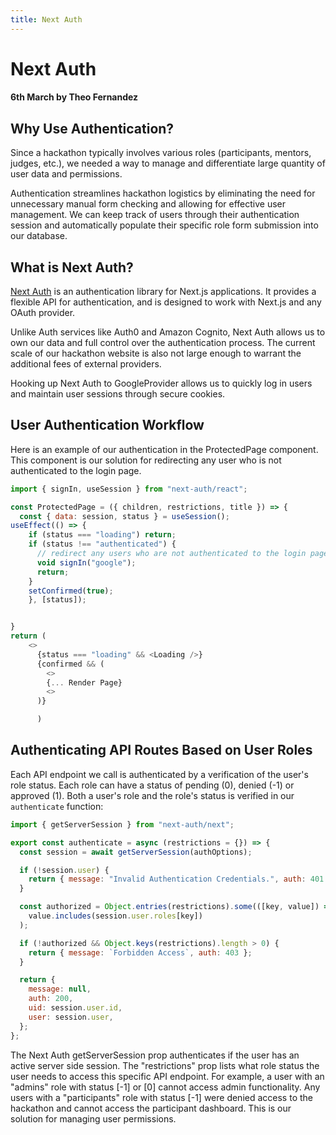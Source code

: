 ```yaml
---
title: Next Auth
---
```


# Next Auth

#### 6th March by Theo Fernandez

## Why Use Authentication?

Since a hackathon typically involves various roles (participants, mentors, judges, etc.), we needed a way to manage and differentiate large quantity of user data and permissions.

Authentication streamlines hackathon logistics by eliminating the need for unnecessary manual form checking and allowing for effective user management. We can keep track of users through their authentication session and automatically populate their specific role form submission into our database.

## What is Next Auth?

[Next Auth](https://next-auth.js.org/) is an authentication library for Next.js applications. It provides a flexible API for authentication, and is designed to work with Next.js and any OAuth provider.

Unlike Auth services like Auth0 and Amazon Cognito, Next Auth allows us to own our data and full control over the authentication process. The current scale of our hackathon website is also not large enough to warrant the additional fees of external providers.

Hooking up Next Auth to GoogleProvider allows us to quickly log in users and maintain user sessions through secure cookies.

## User Authentication Workflow

Here is an example of our authentication in the ProtectedPage component. This component is our solution for redirecting any user who is not authenticated to the login page.

```js title="src/components/dynamic/ProtectedPage.jsx"
import { signIn, useSession } from "next-auth/react";

const ProtectedPage = ({ children, restrictions, title }) => {
  const { data: session, status } = useSession();
useEffect(() => {
    if (status === "loading") return;
    if (status !== "authenticated") {
      // redirect any users who are not authenticated to the login page
      void signIn("google");
      return;
    }
    setConfirmed(true);
	}, [status]);


}
return (
    <>
      {status === "loading" && <Loading />}
      {confirmed && (
        <>
        {... Render Page}
        <>
      )}

      )


```

## Authenticating API Routes Based on User Roles

Each API endpoint we call is authenticated by a verification of the user's role status. Each role can have a status of pending (0), denied (-1) or approved (1). Both a user's role and the role's status is verified in our `authenticate` function:

```js title="src/utils/auth.js"
import { getServerSession } from "next-auth/next";

export const authenticate = async (restrictions = {}) => {
  const session = await getServerSession(authOptions);

  if (!session.user) {
    return { message: "Invalid Authentication Credentials.", auth: 401 };
  }

  const authorized = Object.entries(restrictions).some(([key, value]) =>
    value.includes(session.user.roles[key])
  );

  if (!authorized && Object.keys(restrictions).length > 0) {
    return { message: `Forbidden Access`, auth: 403 };
  }

  return {
    message: null,
    auth: 200,
    uid: session.user.id,
    user: session.user,
  };
};
```

The Next Auth getServerSession prop authenticates if the user has an active server side session. The "restrictions" prop lists what role status the user needs to access this specific API endpoint. For example, a user with an "admins" role with status [-1] or [0] cannot access admin functionality. Any users with a "participants" role with status [-1] were denied access to the hackathon and cannot access the participant dashboard. This is our solution for managing user permissions.
